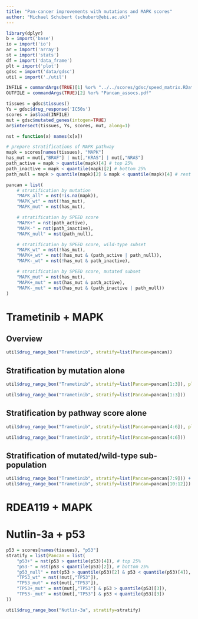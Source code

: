 ```yaml
---
title: "Pan-cancer improvements with mutations and MAPK scores"
author: "Michael Schubert (schubert@ebi.ac.uk)"
---
```


```r
library(dplyr)
b = import('base')
io = import('io')
ar = import('array')
st = import('stats')
df = import('data_frame')
plt = import('plot')
gdsc = import('data/gdsc')
util = import('./util')

INFILE = commandArgs(TRUE)[1] %or% "../../scores/gdsc/speed_matrix.RData"
OUTFILE = commandArgs(TRUE)[2] %or% "Pancan_assocs.pdf"

tissues = gdsc$tissues()
Ys = gdsc$drug_response('IC50s')
scores = io$load(INFILE)
mut = gdsc$mutated_genes(intogen=TRUE)
ar$intersect(tissues, Ys, scores, mut, along=1)

nst = function(x) names(x[x])

# prepare stratifications of MAPK pathway
mapk = scores[names(tissues), "MAPK"]
has_mut = mut[,"BRAF"] | mut[,"KRAS"] | mut[,"NRAS"]
path_active = mapk > quantile(mapk)[4] # top 25%
path_inactive = mapk < quantile(mapk)[2] # bottom 25%
path_null = mapk > quantile(mapk)[2] & mapk < quantile(mapk)[4] # rest

pancan = list(
    # stratification by mutation
    "MAPK_all" = nst(!is.na(mapk)),
    "MAPK_wt" = nst(!has_mut),
    "MAPK_mut" = nst(has_mut),

    # stratification by SPEED score
    "MAPK+" = nst(path_active),
    "MAPK-" = nst(path_inactive),
    "MAPK_null" = nst(path_null),

    # stratification by SPEED score, wild-type subset
    "MAPK_wt" = nst(!has_mut),
    "MAPK+_wt" = nst(!has_mut & (path_active | path_null)),
    "MAPK-_wt" = nst(!has_mut & path_inactive),

    # stratification by SPEED score, mutated subset
    "MAPK_mut" = nst(has_mut),
    "MAPK+_mut" = nst(has_mut & path_active),
    "MAPK-_mut" = nst(has_mut & (path_inactive | path_null))
)
```

# Trametinib + MAPK

## Overview

```r
util$drug_range_box("Trametinib", stratify=list(Pancan=pancan))
```

## Stratification by mutation alone

```r
util$drug_range_box("Trametinib", stratify=list(Pancan=pancan[1:3]), plot_only=NULL)
```

```r
util$drug_range_box("Trametinib", stratify=list(Pancan=pancan[1:3]))
```

## Stratification by pathway score alone

```r
util$drug_range_box("Trametinib", stratify=list(Pancan=pancan[4:6]), plot_only=NULL)
```

```r
util$drug_range_box("Trametinib", stratify=list(Pancan=pancan[4:6]))
```

## Stratification of mutated/wild-type sub-population

```r
util$drug_range_box("Trametinib", stratify=list(Pancan=pancan[7:9])) + ggtitle("MAPK wt")
util$drug_range_box("Trametinib", stratify=list(Pancan=pancan[10:12])) + ggtitle("MAPK mut")
```

# RDEA119 + MAPK

# Nutlin-3a + p53

```r
p53 = scores[names(tissues), "p53"]
stratify = list(Pancan = list(
    "p53+" = nst(p53 > quantile(p53)[4]), # top 25%
    "p53-" = nst(p53 < quantile(p53)[2]), # bottom 25%
    "p53_null" = nst(p53 > quantile(p53)[2] & p53 < quantile(p53)[4]), # bottom 25%
    "TP53_wt" = nst(!mut[,"TP53"]),
    "TP53_mut" = nst(mut[,"TP53"]),
    "TP53+_mut" = nst(mut[,"TP53"] & p53 > quantile(p53)[3]),
    "TP53-_mut" = nst(mut[,"TP53"] & p53 < quantile(p53)[3])
))

util$drug_range_box("Nutlin-3a", stratify=stratify)
```
